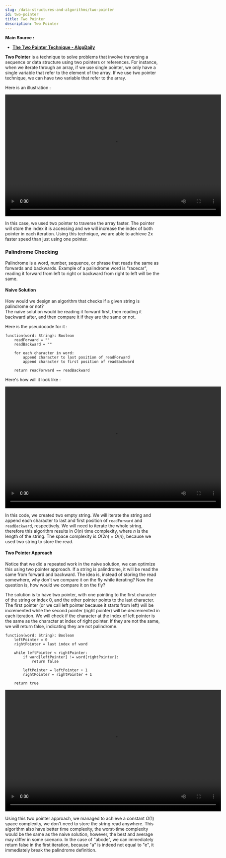 ```yaml
---
slug: /data-structures-and-algorithms/two-pointer
id: two-pointer
title: Two Pointer
description: Two Pointer
---
```



**Main Source :**

- **[The Two Pointer Technique - AlgoDaily](https://algodaily.com/lessons/using-the-two-pointer-technique)**

**Two Pointer** is a technique to solve problems that involve traversing a sequence or data structure using two pointers or references. For instance, when we iterate through an array, if we use single pointer, we only have a single variable that refer to the element of the array. If we use two pointer technique, we can have two variable that refer to the array.

Here is an illustration :

<video width="695" height="392" controls>
  <source src={two_pointer_illustration} />
</video>

In this case, we used two pointer to traverse the array faster. The pointer will store the index it is accessing and we will increase the index of both pointer in each iteration. Using this technique, we are able to achieve 2x faster speed than just using one pointer.

### Palindrome Checking

Palindrome is a word, number, sequence, or phrase that reads the same as forwards and backwards. Example of a palindrome word is "racecar", reading it forward from left to right or backward from right to left will be the same.

#### Naive Solution

How would we design an algorithm that checks if a given string is palindrome or not?  
The naive solution would be reading it forward first, then reading it backward after, and then compare it if they are the same or not.

Here is the pseudocode for it :

```
function(word: String): Boolean
    readForward = ""
    readBackward = ""

    for each character in word:
        append character to last position of readForward
        append character to first position of readBackward

    return readForward == readBackward
```

Here's how will it look like :

<video width="695" height="392" controls>
  <source src={naive_solution} />
</video>

In this code, we created two empty string. We will iterate the string and append each character to last and first position of `readForward` and `readBackward`, respectively. We will need to iterate the whole string, therefore this algorithm results in $O(n)$ time complexity, where $n$ is the length of the string. The space complexity is $O(2n)$ = $O(n)$, because we used two string to store the read.

#### Two Pointer Approach

Notice that we did a repeated work in the naive solution, we can optimize this using two pointer approach. If a string is palindrome, it will be read the same from forward and backward. The idea is, instead of storing the read somewhere, why don't we compare it on the fly while iterating? Now the question is, how would we compare it on the fly?

The solution is to have two pointer, with one pointing to the first character of the string or index 0, and the other pointer points to the last character. The first pointer (or we call left pointer because it starts from left) will be incremented while the second pointer (right pointer) will be decremented in each iteration. We will check if the character at the index of left pointer is the same as the character at index of right pointer. If they are not the same, we will return false, indicating they are not palindrome.

```
function(word: String): Boolean
    leftPointer = 0
    rightPointer = last index of word

    while leftPointer < rightPointer:
        if word[leftPointer] != word[rightPointer]:
            return false

        leftPointer = leftPointer + 1
        rightPointer = rightPointer + 1

    return true
```

<video width="695" height="392" controls>
  <source src={two_pointer_solution} />
</video>

Using this two pointer approach, we managed to achieve a constant $O(1)$ space complexity, we don't need to store the string read anywhere. This algorithm also have better time complexity, the worst-time complexity would be the same as the naive solution, however, the best and average may differ in some scenario. In the case of "abcde", we can immediately return false in the first iteration, because "a" is indeed not equal to "e", it immediately break the palindrome definition.
